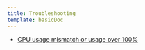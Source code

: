 ```yaml
---
title: Troubleshooting
template: basicDoc
---
```


* [CPU usage mismatch or usage over 100%](/docs/apm/new-relic-apm/troubleshooting/cpu-usage-mismatch-or-usage-over-100)
